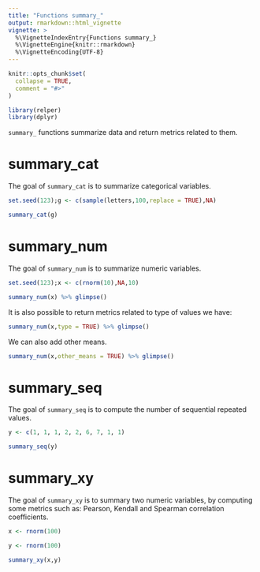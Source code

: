 ```yaml
---
title: "Functions summary_"
output: rmarkdown::html_vignette
vignette: >
  %\VignetteIndexEntry{Functions summary_}
  %\VignetteEngine{knitr::rmarkdown}
  %\VignetteEncoding{UTF-8}
---
```


```r
knitr::opts_chunk$set(
  collapse = TRUE,
  comment = "#>"
)
```

```r
library(relper)
library(dplyr)
```

`summary_` functions summarize data and return metrics related to them.

# summary_cat

The goal of `summary_cat` is to summarize categorical variables.

```r
set.seed(123);g <- c(sample(letters,100,replace = TRUE),NA)

summary_cat(g)
```

# summary_num

The goal of `summary_num` is to summarize numeric variables.

```r
set.seed(123);x <- c(rnorm(10),NA,10)

summary_num(x) %>% glimpse()
```

It is also possible to return metrics related to type of values we have:

```r
summary_num(x,type = TRUE) %>% glimpse()
```

We can also add other means.

```r
summary_num(x,other_means = TRUE) %>% glimpse()
```

# summary_seq

The goal of `summary_seq` is to compute the number of sequential repeated values.

```r
y <- c(1, 1, 1, 2, 2, 6, 7, 1, 1)

summary_seq(y)

```
# summary_xy
The goal of `summary_xy` is to summary two numeric variables, by  computing some metrics such as: Pearson, Kendall and Spearman correlation coefficients.

```r
x <- rnorm(100)

y <- rnorm(100)

summary_xy(x,y)
```

